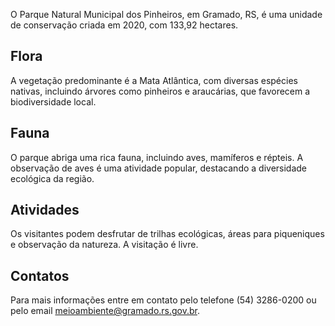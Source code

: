 O Parque Natural Municipal dos Pinheiros, em Gramado, RS, é uma unidade de conservação criada em 2020, com 133,92 hectares.

## Flora

A vegetação predominante é a Mata Atlântica, com diversas espécies nativas, incluindo árvores como pinheiros e araucárias, que favorecem a biodiversidade local.

## Fauna

O parque abriga uma rica fauna, incluindo aves, mamíferos e répteis. A observação de aves é uma atividade popular, destacando a diversidade ecológica da região.

## Atividades

Os visitantes podem desfrutar de trilhas ecológicas, áreas para piqueniques e observação da natureza. A visitação é livre.

## Contatos

Para mais informações entre em contato pelo telefone (54) 3286-0200 ou pelo email meioambiente@gramado.rs.gov.br.
